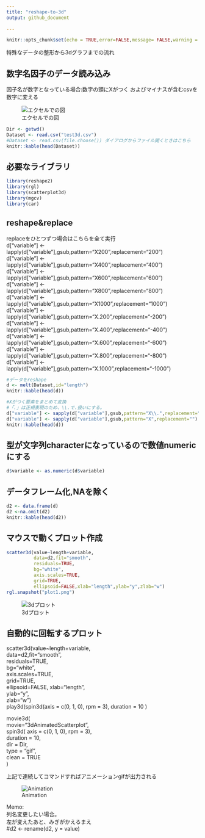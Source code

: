 ---
title: "reshape-to-3d"
output: github_document
  
---

```{r setup, include=FALSE}
knitr::opts_chunk$set(echo = TRUE,error=FALSE,message= FALSE,warning = FALSE)

```
特殊なデータの整形から3dグラフまでの流れ

## 数字名因子のデータ読み込み
因子名が数字となっている場合:数字の頭にXがつく
およびマイナスが含むcsvを数字に変える

![エクセルでの図](table.png)

```{r data}
Dir <- getwd()
Dataset <- read.csv("test3d.csv")
#Dataset <- read.csv(file.choose()) ダイアログからファイル開くときはこちら
knitr::kable(head(Dataset))

```

## 必要なライブラリ
```{r library}
library(reshape2)
library(rgl)
library(scatterplot3d)
library(mgcv)
library(car)
```

## reshape&replace  
  
replaceをひとつずつ場合はこちらを全て実行  
d["variable"] <- lapply(d["variable"],gsub,pattern="X200",replacement="200")  
d["variable"] <- lapply(d["variable"],gsub,pattern="X400",replacement="400")  
d["variable"] <- lapply(d["variable"],gsub,pattern="X600",replacement="600")  
d["variable"] <- lapply(d["variable"],gsub,pattern="X800",replacement="800")  
d["variable"] <- lapply(d["variable"],gsub,pattern="X1000",replacement="1000")  
d["variable"] <- lapply(d["variable"],gsub,pattern="X.200",replacement="-200")  
d["variable"] <- lapply(d["variable"],gsub,pattern="X.400",replacement="-400")  
d["variable"] <- lapply(d["variable"],gsub,pattern="X.600",replacement="-600")  
d["variable"] <- lapply(d["variable"],gsub,pattern="X.800",replacement="-800")  
d["variable"] <- lapply(d["variable"],gsub,pattern="X.1000",replacement="-1000") 
</font>
```{r reshape}
#データをreshape
d <- melt(Dataset,id="length")
knitr::kable(head(d))
```

```{r replace}
#Xがつく要素をまとめて変換
#「.」は正規表現のため、\\.で.扱いにする。
d["variable"] <- sapply(d["variable"],gsub,pattern="X\\.",replacement="-")
d["variable"] <- sapply(d["variable"],gsub,pattern="X",replacement="")
knitr::kable(head(d))
```

## 型が文字列characterになっているので数値numericにする
```{r}
d$variable <- as.numeric(d$variable)
```

## データフレーム化,NAを除く
```{r}
d2 <- data.frame(d)
d2 <-na.omit(d2)
knitr::kable(head(d2))
```

## マウスで動くプロット作成
```{r plot1}
scatter3d(value~length+variable, 
          data=d2,fit="smooth", 
          residuals=TRUE, 
          bg="white", 
          axis.scales=TRUE, 
          grid=TRUE, 
          ellipsoid=FALSE,xlab="length",ylab="y",zlab="w")
rgl.snapshot("plot1.png")
```
![3dプロット](plot1.png)


## 自動的に回転するプロット

scatter3d(value~length+variable,  
          data=d2,fit="smooth",  
          residuals=TRUE,  
          bg="white",  
          axis.scales=TRUE,  
          grid=TRUE,  
          ellipsoid=FALSE, 
          xlab="length",  
          ylab="y",  
          zlab="w")  
play3d(spin3d(axis = c(0, 1, 0), rpm = 3), duration = 10 )  

movie3d(  
  movie="3dAnimatedScatterplot",  
  spin3d( axis = c(0, 1, 0), rpm = 3),  
  duration = 10,  
  dir = Dir,  
  type = "gif",  
  clean = TRUE  
)  
  
上記で連続してコマンドすればアニメーションgifが出力される  
  
![Animation](3dAnimatedScatterplot.gif)

Memo:  
列名変更したい場合。  
左が変えたあと、みぎがかえるまえ  
#d2 <- rename(d2, y = value)
